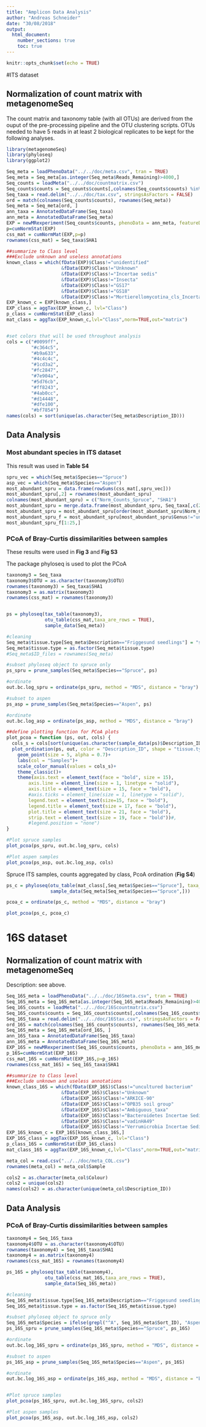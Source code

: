 ```yaml
---
title: "Amplicon Data Analysis"
author: "Andreas Schneider"
date: "30/08/2018"
output:
  html_document:
    number_sections: true
    toc: true
---
```


```r
knitr::opts_chunk$set(echo = TRUE)
```

#ITS dataset

## Normalization of count matrix with metagenomeSeq

The count matrix and taxonomy table (with all OTUs) are derived from the ouput of the pre-processing pipeline and the OTU clustering scripts. OTUs
needed to have 5 reads in at least 2 biological replicates to be kept for the following analyses.

```r
library(metagenomeSeq)
library(phyloseq)
library(ggplot2)
```


```r

Seq_meta = loadPhenoData("../../doc/meta.csv", tran = TRUE)
Seq_meta = Seq_meta[as.integer(Seq_meta$Reads_Remaining)>4000,]
Seq_counts = loadMeta("../../doc/countmatrix.csv")
Seq_counts$counts = Seq_counts$counts[,colnames(Seq_counts$counts) %in% rownames(Seq_meta)]
Seq_taxa = read.delim("../../doc/tax.csv", stringsAsFactors = FALSE)
ord = match(colnames(Seq_counts$counts), rownames(Seq_meta))
Seq_meta = Seq_meta[ord, ]
ann_taxa = AnnotatedDataFrame(Seq_taxa)
ann_meta = AnnotatedDataFrame(Seq_meta)
EXP = newMRexperiment(Seq_counts$counts, phenoData = ann_meta, featureData = ann_taxa)
p=cumNormStat(EXP)
css_mat = cumNormMat(EXP,p=p)
rownames(css_mat) = Seq_taxa$SHA1

##summarize to Class level
###Exclude unknown and useless annotations
known_class = which(fData(EXP)$Class!="unidentified"
                    &fData(EXP)$Class!="Unknown"
                    &fData(EXP)$Class!="Incertae sedis"
                    &fData(EXP)$Class!="Insecta"
                    &fData(EXP)$Class!="GS17"
                    &fData(EXP)$Class!="GS18"
                    &fData(EXP)$Class!="Mortierellomycotina_cls_Incertae_sedis")
EXP_known_c = EXP[known_class,]
EXP_class = aggTax(EXP_known_c, lvl="Class")
p_class = cumNormStat(EXP_class)
mat_class = aggTax(EXP_known_c,lvl="Class",norm=TRUE,out="matrix")


#set colors that will be used throughout analysis
cols = c("#0099ff",
         "#c364c5",
         "#b9a633",
         "#4c4c4c",
         "#1cd3a2",
         "#fc2847",
         "#7e904a",
         "#5d76cb",
         "#ff8243",
         "#4ab0cc",
         "#d14448",
         "#dfe100",
         "#bf7854")
names(cols) = sort(unique(as.character(Seq_meta$Description_ID)))

```

## Data Analysis

### Most abundant species in ITS dataset
This result was used in  **Table S4**

```r
spru_vec = which(Seq_meta$Species=="Spruce")
asp_vec = which(Seq_meta$Species=="Aspen")
most_abundant_spru = data.frame(rowSums(css_mat[,spru_vec]))
most_abundant_spru[,2] = rownames(most_abundant_spru)
colnames(most_abundant_spru) = c("Norm_Counts_Spruce", "SHA1")
most_abundant_spru = merge.data.frame(most_abundant_spru, Seq_taxa[,c(2:9)])
most_abundant_spru = most_abundant_spru[order(most_abundant_spru$Norm_Counts_Spruce, decreasing = TRUE),]
most_abundant_spru_f = most_abundant_spru[most_abundant_spru$Genus!="unidentified",]
most_abundant_spru_f[1:25,]
```

### PCoA of Bray-Curtis dissimilarities between samples

These results were used in **Fig 3** and **Fig S3**

The package phyloseq is used to plot the PCoA

```r
taxonomy3 = Seq_taxa
taxonomy3$OTU = as.character(taxonomy3$OTU)
rownames(taxonomy3) = Seq_taxa$SHA1 
taxonomy3 = as.matrix(taxonomy3)
rownames(css_mat) = rownames(taxonomy3)


ps = phyloseq(tax_table(taxonomy3), 
              otu_table(css_mat,taxa_are_rows = TRUE),
              sample_data(Seq_meta))

#cleaning
Seq_meta$tissue.type[Seq_meta$Description=="Friggesund seedlings"] = "seedlings"
Seq_meta$tissue.type = as.factor(Seq_meta$tissue.type)
#Seq_meta$ID_files = rownames(Seq_meta)

#subset phyloseq object to spruce only
ps_spru = prune_samples(Seq_meta$Species=="Spruce", ps)

#ordinate
out.bc.log_spru = ordinate(ps_spru, method = "MDS", distance = "bray")

#subset to aspen
ps_asp = prune_samples(Seq_meta$Species=="Aspen", ps)

#ordinate
out.bc.log_asp = ordinate(ps_asp, method = "MDS", distance = "bray")

##define plotting function for PCoA plots
plot_pcoa = function (ps, out, cols) {
  cols_s = cols[sort(unique(as.character(sample_data(ps)$Description_ID)))]
  plot_ordination(ps, out, color = "Description_ID", shape = "tissue.type")+
    geom_point(size = 5, alpha = 0.7)+
    labs(col = "Samples")+
    scale_color_manual(values = cols_s)+
    theme_classic()+
    theme(axis.text = element_text(face = "bold", size = 15),
        axis.line = element_line(size = 1, linetype = "solid"),
        axis.title = element_text(size = 15, face = "bold"),
        #axis.ticks = element_line(size = 1, linetype = "solid"),
        legend.text = element_text(size=15, face = "bold"),
        legend.title = element_text(size = 17, face = "bold"),
        plot.title = element_text(size = 21, face = "bold"),
        strip.text = element_text(size = 19, face = "bold"))#,
        #legend.position = "none")
}

#Plot spruce samples
plot_pcoa(ps_spru, out.bc.log_spru, cols)

#Plot aspen samples
plot_pcoa(ps_asp, out.bc.log_asp, cols)


```

Spruce ITS samples, counts aggregated by class, PcoA ordination (**Fig S4**)

```r
ps_c = phyloseq(otu_table(mat_class[,Seq_meta$Species=="Spruce"], taxa_are_rows = TRUE),
                sample_data(Seq_meta[Seq_meta$Species=="Spruce",]))

pcoa_c = ordinate(ps_c, method = "MDS", distance = "bray")

plot_pcoa(ps_c, pcoa_c)
```

# 16S dataset

## Normalization of count matrix with metagenomeSeq

Description: see above.

```r

Seq_16S_meta = loadPhenoData("../../doc/16Smeta.csv", tran = TRUE)
Seq_16S_meta = Seq_16S_meta[as.integer(Seq_16S_meta$Reads_Remaining)>4000,]
Seq_16S_counts = loadMeta("../../doc/16Scountmatrix.csv")
Seq_16S_counts$counts = Seq_16S_counts$counts[,colnames(Seq_16S_counts$counts) %in% rownames(Seq_16S_meta)]
Seq_16S_taxa = read.delim("../../doc/16Stax.csv", stringsAsFactors = FALSE)
ord_16S = match(colnames(Seq_16S_counts$counts), rownames(Seq_16S_meta))
Seq_16S_meta = Seq_16S_meta[ord_16S, ]
ann_16S_taxa = AnnotatedDataFrame(Seq_16S_taxa)
ann_16S_meta = AnnotatedDataFrame(Seq_16S_meta)
EXP_16S = newMRexperiment(Seq_16S_counts$counts, phenoData = ann_16S_meta, featureData = ann_16S_taxa)
p_16S=cumNormStat(EXP_16S)
css_mat_16S = cumNormMat(EXP_16S,p=p_16S)
rownames(css_mat_16S) = Seq_16S_taxa$SHA1

##summarize to Class level
###Exclude unknown and useless annotations
known_class_16S = which(fData(EXP_16S)$Class!="uncultured bacterium"
                    &fData(EXP_16S)$Class!="Unknown"
                    &fData(EXP_16S)$Class!="ARKICE-90"
                    &fData(EXP_16S)$Class!="OPB35 soil group"
                    &fData(EXP_16S)$Class!="Ambiguous_taxa"
                    &fData(EXP_16S)$Class!="Bacteroidetes Incertae Sedis"
                    &fData(EXP_16S)$Class!="vadinHA49"
                    &fData(EXP_16S)$Class!="Verrumicrobia Incertae Sedis")
EXP_16S_known_c = EXP_16S[known_class_16S,]
EXP_16S_class = aggTax(EXP_16S_known_c, lvl="Class")
p_class_16S = cumNormStat(EXP_16S_class)
mat_class_16S = aggTax(EXP_16S_known_c,lvl="Class",norm=TRUE,out="matrix")

meta_col = read.csv("../../doc/meta_COL.csv")
rownames(meta_col) = meta_col$Sample

cols2 = as.character(meta_col$Colour)
cols2 = unique(cols2)
names(cols2) = as.character(unique(meta_col$Description_ID))

```

## Data Analysis

### PCoA of Bray-Curtis dissimilarities between samples

```r
taxonomy4 = Seq_16S_taxa
taxonomy4$OTU = as.character(taxonomy4$OTU)
rownames(taxonomy4) = Seq_16S_taxa$SHA1 
taxonomy4 = as.matrix(taxonomy4)
rownames(css_mat_16S) = rownames(taxonomy4)

ps_16S = phyloseq(tax_table(taxonomy4), 
              otu_table(css_mat_16S,taxa_are_rows = TRUE),
              sample_data(Seq_16S_meta))

#cleaning
Seq_16S_meta$tissue.type[Seq_16S_meta$Description=="Friggesund seedlings"] = "seedlings"
Seq_16S_meta$tissue.type = as.factor(Seq_16S_meta$tissue.type)

#subset phyloseq object to spruce only
Seq_16S_meta$Species = ifelse(grepl("^A", Seq_16S_meta$Sort_ID), "Aspen", "Spruce")
ps_16S_spru = prune_samples(Seq_16S_meta$Species=="Spruce", ps_16S)

#ordinate
out.bc.log_16S_spru = ordinate(ps_16S_spru, method = "MDS", distance = "bray")

#subset to aspen
ps_16S_asp = prune_samples(Seq_16S_meta$Species=="Aspen", ps_16S)

#ordinate
out.bc.log_16S_asp = ordinate(ps_16S_asp, method = "MDS", distance = "bray")


#Plot spruce samples
plot_pcoa(ps_16S_spru, out.bc.log_16S_spru, cols2)

#Plot aspen samples
plot_pcoa(ps_16S_asp, out.bc.log_16S_asp, cols2)

```

